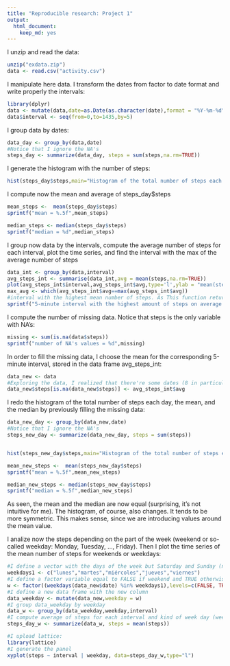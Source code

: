 ---
title: "Reproducible research: Project 1"
output:
  html_document:
    keep_md: yes
---

I unzip and read the data:
```{r, echo = TRUE}

unzip("exdata.zip")
data <- read.csv("activity.csv")

```

I manipulate here data. I transform the dates from factor to date format and write properly the intervals:

```{r, echo = TRUE}

library(dplyr)
data <- mutate(data,date=as.Date(as.character(date),format = "%Y-%m-%d"))
data$interval <- seq(from=0,to=1435,by=5)

```

I group data by dates:

```{r, echo = TRUE}

data_day <- group_by(data,date)
#Notice that I ignore the NA's
steps_day <- summarize(data_day, steps = sum(steps,na.rm=TRUE))

```

I generate the histogram with the number of steps:

```{r, echo = TRUE}

hist(steps_day$steps,main="Histogram of the total number of steps each day",xlab = "steps")

```

I compute now the mean and average of steps_day$steps

```{r, echo = TRUE}

mean_steps <-  mean(steps_day$steps)
sprintf("mean = %.5f",mean_steps)

median_steps <- median(steps_day$steps)
sprintf("median = %d",median_steps)

```

I group now data by the intervals, compute the average number of steps for each interval, plot the time series, and find the interval with the max of the average number of steps

```{r, echo = TRUE}

data_int <- group_by(data,interval)
avg_steps_int <- summarise(data_int,avg = mean(steps,na.rm=TRUE))
plot(avg_steps_int$interval,avg_steps_int$avg,type='l',ylab = "mean(steps)",xlab="interval (5 mins)")
max_avg <- which(avg_steps_int$avg==max(avg_steps_int$avg))
#interval with the highest mean number of steps. As This function returns the position in the vector, I compute the 5-minute interval by multiplying the quantity by 5 and substracting also 5.
sprintf("5-minute interval with the highest amount of steps on average = %d",avg_steps_int$interval[max_avg])
```

I compute the number of missing data. Notice that steps is the only variable with NA's:

```{r, echo = TRUE}

missing <- sum(is.na(data$steps))
sprintf("number of NA's values = %d",missing)

```

In order to fill the missing data, I choose the mean for the corresponding 5-minute interval, stored in the data frame avg_steps_int:

```{r, echo = TRUE}

data_new <- data
#Exploring the data, I realized that there're some dates (8 in particular) with no data (steps=NA for all the intervals) and the rest have no missing data (steps= some integer for all the intervals). Therefore, the next equality works: In the left-hand side there're the elements of steps equal to NA; in the right-hand side the vector with the average of steps for each interval.
data_new$steps[is.na(data_new$steps)] <- avg_steps_int$avg

```

I redo the histogram of the total number of steps each day, the mean, and the median by previously filling the missing data:

```{r, echo = TRUE}

data_new_day <- group_by(data_new,date)
#Notice that I ignore the NA's
steps_new_day <- summarize(data_new_day, steps = sum(steps))


hist(steps_new_day$steps,main="Histogram of the total number of steps each day",xlab = "steps")

mean_new_steps <-  mean(steps_new_day$steps)
sprintf("mean = %.5f",mean_new_steps)

median_new_steps <- median(steps_new_day$steps)
sprintf("median = %.5f",median_new_steps)

```

As seen, the mean and the median are now equal (surprising, it's not intuitive for me). The histogram, of course, also changes. It tends to be more symmetric. This makes sense, since we are introducing values around the mean value.

I analize now the steps depending on the part of the week (weekend or so-called weekday: Monday, Tuesday, ..., Friday). Then I plot the time series of the mean number of steps for weekends or weekdays:

```{r, echo = TRUE}

#I define a vector with the days of the week but Saturday and Sunday (notice that they're in Spanish)
weekdays1 <- c("lunes","martes","miércoles","jueves","viernes")
#I define a factor variable equal to FALSE if weekend and TRUE otherwise. I label these values as "weekend" and "weekday".
w <- factor((weekdays(data_new$date) %in% weekdays1),levels=c(FALSE, TRUE), labels=c("weekend", "weekday"))
#I define a new data frame with the new column
data_weekday <- mutate(data_new,weekday = w)
#I group data_weekday by weekday
data_w <- group_by(data_weekday,weekday,interval)
#I compute average of steps for each interval and kind of week day (weekday or weekend)
steps_day_w <- summarize(data_w, steps = mean(steps))

#I upload lattice:
library(lattice)
#I generate the panel
xyplot(steps ~ interval | weekday, data=steps_day_w,type="l")
```